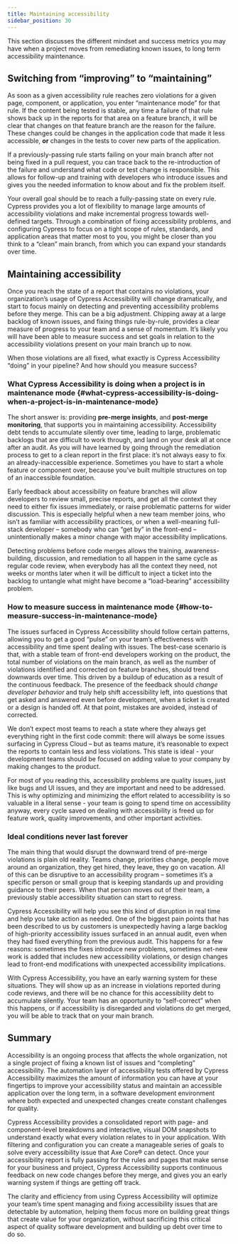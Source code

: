 ```yaml
---
title: Maintaining accessibility
sidebar_position: 30
---
```


This section discusses the different mindset and success metrics you may have when a project moves from remediating known issues, to long term accessibility maintenance.

## Switching from “improving” to “maintaining”

As soon as a given accessibility rule reaches zero violations for a given page, component, or application, you enter “maintenance mode” for that rule. If the content being tested is stable, any time a failure of that rule shows back up in the reports for that area on a feature branch, it will be clear that changes on that feature branch are the reason for the failure. These changes could be changes in the application code that made it less accessible, **or** changes in the tests to cover new parts of the application.

If a previously-passing rule starts failing on your main branch after not being fixed in a pull request, you can trace back to the re-introduction of the failure and understand what code or test change is responsible. This allows for follow-up and training with developers who introduce issues and gives you the needed information to know about and fix the problem itself.

Your overall goal should be to reach a fully-passing state on every rule. Cypress provides you a lot of flexibility to manage large amounts of accessibility violations and make incremental progress towards well-defined targets. Through a combination of fixing accessibility problems, and configuring Cypress to focus on a tight scope of rules, standards, and application areas that matter most to you, you might be closer than you think to a “clean” main branch, from which you can expand your standards over time.

## Maintaining accessibility

Once you reach the state of a report that contains no violations, your organization’s usage of Cypress Accessibility will change dramatically, and start to focus mainly on detecting and preventing accessibility problems before they merge. This can be a big adjustment. Chipping away at a large backlog of known issues, and fixing things rule-by-rule, provides a clear measure of progress to your team and a sense of momentum. It’s likely you will have been able to measure success and set goals in relation to the accessibility violations present on your main branch up to now.

When those violations are all fixed, what exactly is Cypress Accessibility “doing” in your pipeline? And how should you measure success?

### What Cypress Accessibility is doing when a project is in maintenance mode {#what-cypress-accessibility-is-doing-when-a-project-is-in-maintenance-mode}

The short answer is: providing **pre-merge insights**, and **post-merge monitoring**, that supports you in maintaining accessibility. Accessibility debt tends to accumulate silently over time, leading to large, problematic backlogs that are difficult to work through, and land on your desk all at once after an audit. As you will have learned by going through the remediation process to get to a clean report in the first place: it’s not always easy to fix an already-inaccessible experience. Sometimes you have to start a whole feature or component over, because you’ve built multiple structures on top of an inaccessible foundation.

Early feedback about accessibility on feature branches will allow developers to review small, precise reports, and get all the context they need to either fix issues immediately, or raise problematic patterns for wider discussion. This is especially helpful when a new team member joins, who isn’t as familiar with accessibility practices, or when a well-meaning full-stack developer – somebody who can “get by” in the front-end – unintentionally makes a minor change with major accessibility implications.

Detecting problems before code merges allows the training, awareness-building, discussion, and remediation to all happen in the same cycle as regular code review, when everybody has all the context they need, not weeks or months later when it will be difficult to inject a ticket into the backlog to untangle what might have become a “load-bearing” accessibility problem.

### How to measure success in maintenance mode {#how-to-measure-success-in-maintenance-mode}

The issues surfaced in Cypress Accessibility should follow certain patterns, allowing you to get a good “pulse” on your team’s effectiveness with accessibility and time spent dealing with issues. The best-case scenario is that, with a stable team of front-end developers working on the product, the total number of violations on the main branch, as well as the number of violations identified and corrected on feature branches, should trend downwards over time. This driven by a buildup of education as a result of the continuous feedback. The presence of the feedback should _change developer behavior_ and truly help shift accessibility left, into questions that get asked and answered even before development, when a ticket is created or a design is handed off. At that point, mistakes are avoided, instead of corrected.

We don’t expect most teams to reach a state where they always get everything right in the first code commit: there will always be some issues surfacing in Cypress Cloud – but as teams mature, it’s reasonable to expect the reports to contain less and less violations. This state is ideal \- your development teams should be focused on adding value to your company by making changes to the product.

For most of you reading this, accessibility problems are quality issues, just like bugs and UI issues, and they are important and need to be addressed. This is why optimizing and minimizing the effort related to accessibility is so valuable in a literal sense \- your team is going to spend time on accessibility anyway, every cycle saved on dealing with accessibility is freed up for feature work, quality improvements, and other important activities.

### Ideal conditions never last forever

The main thing that would disrupt the downward trend of pre-merge violations is plain old reality. Teams change, priorities change, people move around an organization, they get hired, they leave, they go on vacation. All of this can be disruptive to an accessibility program – sometimes it’s a specific person or small group that is keeping standards up and providing guidance to their peers. When that person moves out of their team, a previously stable accessibility situation can start to regress.

Cypress Accessibility will help you see this kind of disruption in real time and help you take action as needed. One of the biggest pain points that has been described to us by customers is unexpectedly having a large backlog of high-priority accessibility issues surfaced in an annual audit, even when they had fixed everything from the previous audit. This happens for a few reasons: sometimes the fixes introduce new problems, sometimes net-new work is added that includes new accessibility violations, or design changes lead to front-end modifications with unexpected accessibility implications.

With Cypress Accessibility, you have an early warning system for these situations. They will show up as an increase in violations reported during code reviews, and there will be no chance for this accessibility debt to accumulate silently. Your team has an opportunity to “self-correct” when this happens, or if accessibility is disregarded and violations do get merged, you will be able to track that on your main branch.

## Summary

Accessibility is an ongoing process that affects the whole organization, not a single project of fixing a known list of issues and “completing” accessibility. The automation layer of accessibility tests offered by Cypress Accessibility maximizes the amount of information you can have at your fingertips to improve your accessibility status and maintain an accessible application over the long term, in a software development environment where both expected and unexpected changes create constant challenges for quality.

Cypress Accessibility provides a consolidated report with page- and component-level breakdowns and interactive, visual DOM snapshots to understand exactly what every violation relates to in your application. With filtering and configuration you can create a manageable series of goals to solve every accessibility issue that Axe Core® can detect. Once your accessibility report is fully passing for the rules and pages that make sense for your business and project, Cypress Accessibility supports continuous feedback on new code changes before they merge, and gives you an early warning system if things are getting off track.

The clarity and efficiency from using Cypress Accessibility will optimize your team’s time spent managing and fixing accessibility issues that are detectable by automation, helping them focus more on building great things that create value for your organization, without sacrificing this critical aspect of quality software development and building up debt over time to do so.
